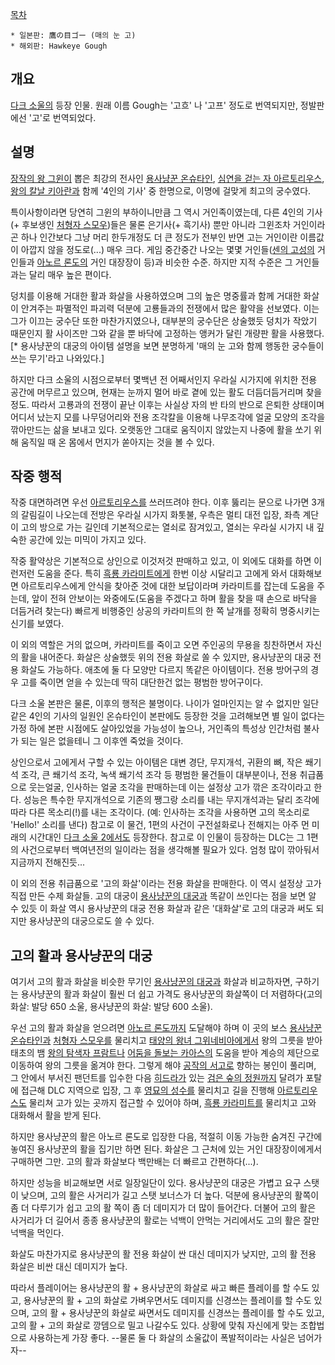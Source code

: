[[목차]]

 * 일본판: 鷹の目ゴー (매의 눈 고)
 * 해외판: Hawkeye Gough

== 개요 ==
[[다크 소울]]의 등장 인물. 원래 이름 Gough는 '고흐' 나 '고프' 정도로 번역되지만, 정발판에선 '고'로 번역되었다.

== 설명 ==
[[장작의 왕 그윈]]이 뽑은 최강의 전사인 [[용사냥꾼 온슈타인]], [[아르토리우스|심연을 걷는 자 아르토리우스]], [[왕의 칼날 키아란]]과 함께 '4인의 기사' 중 한명으로, 이명에 걸맞게 최고의 궁수였다.

특이사항이라면 당연히 그윈의 부하이니만큼 그 역시 거인족이였는데, 다른 4인의 기사(+ 후보생인 [[처형자 스모우]])들은 물론 은기사(+ 흑기사) 뿐만 아니라 그윈조차 거인이라곤 하나 인간보다 그냥 머리 한두개정도 더 큰 정도가 전부인 반면 고는 거인이란 이름값이 아깝지 않을 정도로(...) 매우 크다. 게임 중간중간 나오는 몇몇 거인들([[센의 고성]]의 거인들과 [[아노르 론도]]의 거인 대장장이 등)과 비슷한 수준. 하지만 지적 수준은 그 거인들과는 달리 매우 높은 편이다.

덩치를 이용해 거대한 활과 화살을 사용하였으며 그의 높은 명중률과 함께 거대한 화살이 안겨주는 파멸적인 파괴력 덕분에 고룡들과의 전쟁에서 많은 활약을 선보였다. 이는 그가 이끄는 궁수단 또한 마찬가지였으나, 대부분의 궁수단은 상술했듯 덩치가 작았기 때문인지 활 사이즈만 그와 같을 뿐 바닥에 고정하는 앵커가 달린 개량판 활을 사용했다.[* 용사냥꾼의 대궁의 아이템 설명을 보면 분명하게 '매의 눈 고와 함께 행동한 궁수들이 쓰는 무기'라고 나와있다.]

하지만 다크 소울의 시점으로부터 몇백년 전 어째서인지 우라실 시가지에 위치한 전용 공간에 머무르고 있으며, 현재는 눈까지 멀어 바로 곁에 있는 활도 더듬더듬거리며 찾을 정도. 따라서 고룡과의 전쟁이 끝난 이후는 사실상 자의 반 타의 반으로 은퇴한 상태이며 어디서 났는지 모를 나무덩어리와 전용 조각칼을 이용해 나무조각에 얼굴 모양의 조각을 깎아만드는 삶을 보내고 있다. 오랫동안 그대로 움직이지 않았는지 나중에 활을 쏘기 위해 움직일 때 온 몸에서 먼지가 쏟아지는 것을 볼 수 있다.

== 작중 행적 ==
작중 대면하려면 우선 [[아르토리우스]]를 쓰러뜨려야 한다. 이후 뚫리는 문으로 나가면 3개의 갈림길이 나오는데 전방은 우라실 시가지 화톳불, 우측은 멀티 대전 입장, 좌측 계단이 고의 방으로 가는 길인데 기본적으로는 열쇠로 잠겨있고, 열쇠는 우라실 시가지 내 깊숙한 공간에 있는 미믹이 가지고 있다.

작중 활약상은 기본적으로 상인으로 이것저것 판매하고 있고, 이 외에도 대화를 하면 이런저런 도움을 준다. 특히 [[흑룡 카라미트]]에게 한번 이상 시달리고 고에게 와서 대화해보면 아르토리우스에게 안식을 찾아준 것에 대한 보답이라며 카라미트를 잡는데 도움을 주는데, 앞이 전혀 안보이는 와중에도(도움을 주겠다고 하며 활을 찾을 때 손으로 바닥을 더듬거려 찾는다) 빠르게 비행중인 상공의 카라미트의 한 쪽 날개를 정확히 명중시키는 신기를 보였다.

이 외의 역할은 거의 없으며, 카라미트를 죽이고 오면 주인공의 무용을 칭찬하면서 자신의 활을 내어준다. 화살은 상술했듯 위의 전용 화살로 쏠 수 있지만, 용사냥꾼의 대궁 전용 화살도 가능하다. 애초에 둘 다 모양만 다르지 똑같은 아이템이다. 전용 방어구의 경우 고를 죽이면 얻을 수 있는데 딱히 대단한건 없는 평범한 방어구이다.

다크 소울 본판은 물론, 이후의 행적은 불명이다. 나이가 얼마인지는 알 수 없지만 일단 같은 4인의 기사의 일원인 온슈타인이 본판에도 등장한 것을 고려해보면 별 일이 없다는 가정 하에 본판 시점에도 살아있었을 가능성이 높으나, 거인족의 특성상 인간처럼 불사가 되는 일은 없을테니 그 이후엔 죽었을 것이다.

상인으로서 고에게서 구할 수 있는 아이템은 대변 경단, 무지개석, 귀환의 뼈, 작은 쐐기석 조각, 큰 쐐기석 조각, 녹색 쐐기석 조각 등 평범한 물건들이 대부분이나, 전용 취급품으로 웃는얼굴, 인사하는 얼굴 조각을 판매하는데 이는 설정상 고가 깎은 조각이라고 한다. 성능은 특수한 무지개석으로 기존의 쨍그랑 소리를 내는 무지개석과는 달리 조각에 따라 다른 목소리(!)를 내는 조각이다. (예: 인사하는 조각을 사용하면 고의 목소리로 'Hello!' 소리를 낸다) 참고로 이 물건, 1편의 사건이 구전설화로나 전해지는 아주 먼 미래의 시간대인 [[다크 소울 2]]에서도 등장한다. 참고로 이 인물이 등장하는 DLC는 그 1편의 사건으로부터 백여년전의 일이라는 점을 생각해볼 필요가 있다. 엄청 많이 깎아둬서 지금까지 전해진듯...

이 외의 전용 취급품으로 '고의 화살'이라는 전용 화살을 판매한다. 이 역시 설정상 고가 직접 만든 수제 화살들. 고의 대궁이 [[용사냥꾼의 대궁]]과 똑같이 쓰인다는 점을 보면 알 수 있듯 이 화살 역시 용사냥꾼의 대궁 전용 화살과 같은 '대화살'로 고의 대궁과 써도 되지만 용사냥꾼의 대궁으로도 쓸 수 있다.

== 고의 활과 용사냥꾼의 대궁 ==
여기서 고의 활과 화살을 비슷한 무기인 [[용사냥꾼의 대궁]]과 화살과 비교하자면, 구하기는 용사냥꾼의 활과 화살이 훨씬 더 쉽고 가격도 용사냥꾼의 화살쪽이 더 저렴하다(고의 화살: 발당 650 소울, 용사냥꾼의 화살: 발당 600 소울).

우선 고의 활과 화살을 얻으려면 [[아노르 론도]]까지 도달해야 하며 이 곳의 보스 [[용사냥꾼 온슈타인]]과 [[처형자 스모우]]를 물리치고 [[태양의 왕녀 그위네비아]]에게서 왕의 그릇을 받아 태초의 뱀 [[왕의 탐색자 프람트]]나 [[어둠을 돌보는 카아스]]의 도움을 받아 계승의 제단으로 이동하여 왕의 그릇을 옮겨야 한다. 그렇게 해야 [[공작의 서고]]로 향하는 봉인이 풀리며, 그 안에서 부서진 팬던트를 입수한 다음 [[히드라(다크 소울)|히드라]]가 있는 [[검은 숲의 정원]]까지 달려가 포탈에 접근해 DLC 지역으로 입장, 그 후 [[영묘의 성수]]를 물리치고 길을 진행해 [[아르토리우스]]도 물리쳐 고가 있는 곳까지 접근할 수 있어야 하며, [[흑룡 카라미트]]를 물리치고 고와 대화해서 활을 받게 된다.

하지만 용사냥꾼의 활은 아노르 론도로 입장한 다음, 적절히 이동 가능한 숨겨진 구간에 놓여진 용사냥꾼의 활을 집기만 하면 된다. 화살은 그 근처에 있는 거인 대장장이에게서 구매하면 그만. 고의 활과 화살보다 백만배는 더 빠르고 간편하다(...).

하지만 성능을 비교해보면 서로 일장일단이 있다. 용사냥꾼의 대궁은 가볍고 요구 스탯이 낮으며, 고의 활은 사거리가 길고 스탯 보너스가 더 높다. 덕분에 용사냥꾼의 활쪽이 좀 더 다루기가 쉽고 고의 활 쪽이 좀 더 데미지가 더 많이 들어간다. 더불어 고의 활은 사거리가 더 길어서 종종 용사냥꾼의 활로는 넉백이 안먹는 거리에서도 고의 활은 잘만 넉백을 먹인다.

화살도 마찬가지로 용사냥꾼의 활 전용 화살이 싼 대신 데미지가 낮지만, 고의 활 전용 화살은 비싼 대신 데미지가 높다.

따라서 플레이어는 용사냥꾼의 활 + 용사냥꾼의 화살로 싸고 빠른 플레이를 할 수도 있고, 용사냥꾼의 활 + 고의 화살로 가벼우면서도 데미지를 신경쓰는 플레이를 할 수도 있으며, 고의 활 + 용사냥꾼의 화살로 싸면서도 데미지를 신경쓰는 플레이를 할 수도 있고, 고의 활 + 고의 화살로 깡뎀으로 밀고 나갈수도 있다. 상황에 맞춰 자신에게 맞는 조합법으로 사용하는게 가장 좋다. --물론 둘 다 화살의 소울값이 폭발적이라는 사실은 넘어가자--
